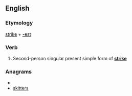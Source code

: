 ==English==

===Etymology===
[[strike]] + [[-est]]

===Verb===
{{infl|en|verb form}}

# {{archaic}} Second-person singular present simple form of '''[[strike]]'''

===Anagrams===
* {{alphagram|eikrsstt}}
* [[skitters#English|skitters]]